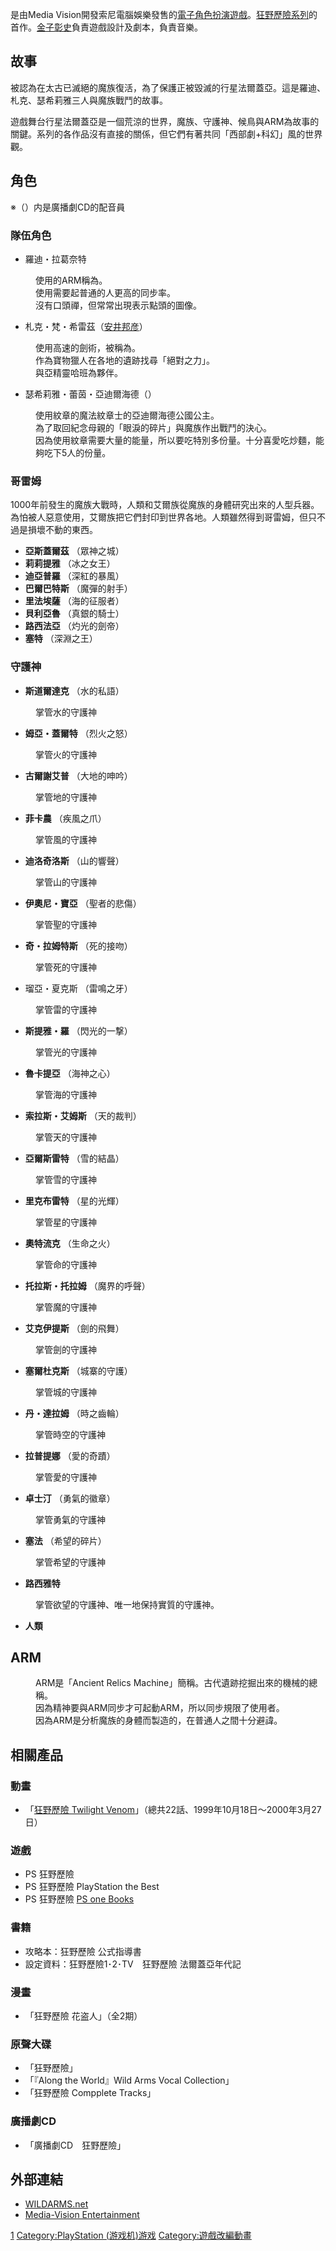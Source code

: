 {{noteTA
| G1=Games
| 1=zh-cn:荒野兵器; zh-hk:Wild Arms; zh-tw:狂野歷險;
}}
{{Infobox VG
| title = 狂野歷險
| english = Wild Arms
| genre = [[电子角色扮演游戏|角色扮演]]
| platform= [[PlayStation|PlayStation]]
| developer= [[Media-Vision_Entertainment|Media-Vision Entertainment]]
| publisher= [[索尼電腦娛樂|索尼電腦娛樂]]
| modes= 1人遊戲
| released={{vgrelease new|JP|1996年12月20日|NA|1997年4月30日|EU|1998年10月6日}}
}}

{{vgname|荒野兵器|ja=ワイルドアームズ|en=Wild Arms|cn=荒野兵器|hk=en|tw=狂野歷險}}是由Media Vision開發索尼電腦娛樂發售的[[電子角色扮演遊戲|電子角色扮演遊戲]]。[[狂野歷險系列|狂野歷險系列]]的首作。[[金子彰史|金子彰史]]負責遊戲設計及劇本，{{lang|ja|[[なるけみちこ|なるけみちこ]]}}負責音樂。

== 故事 ==

被認為在太古已滅絕的魔族復活，為了保護正被毀滅的行星法爾蓋亞。這是羅迪、札克、瑟希莉雅三人與魔族戰鬥的故事。

遊戲舞台行星法爾蓋亞是一個荒涼的世界，魔族、守護神、候鳥與ARM為故事的關鍵。系列的各作品沒有直接的關係，但它們有著共同「西部劇+科幻」風的世界觀。

== 角色 ==

※（）内是廣播劇CD的配音員

=== 隊伍角色 ===

* 羅迪・拉葛奈特
: 使用的ARM稱為{{lang|ja|ガンウォリアー}}。
: 使用{{lang|ja|ガンウォリアー}}需要起普通的人更高的同步率。
: 沒有口頭禪，但常常出現表示點頭的圖像。

* 札克・梵・希雷茲（[[安井邦彦|安井邦彦]]）
: 使用高速的劍術，被稱為{{lang|ja|ブレードスナッパー}}。
: 作為寶物獵人在各地的遺跡找尋「絕對之力」。
: 與亞精靈哈班為夥伴。

* 瑟希莉雅・蕾茵・亞迪爾海德（{{lang|ja|[[かかずゆみ|かかずゆみ]]}}）
: 使用紋章的魔法紋章士的亞迪爾海德公國公主。
: 為了取回紀念母親的「眼淚的碎片」與魔族作出戰鬥的決心。
: 因為使用紋章需要大量的能量，所以要吃特別多份量。十分喜愛吃炒麵，能夠吃下5人的份量。

=== 哥雷姆 ===

1000年前發生的魔族大戰時，人類和艾爾族從魔族的身體研究出來的人型兵器。
為怕被人惡意使用，艾爾族把它們封印到世界各地。人類雖然得到哥雷姆，但只不過是損壞不動的東西。

* '''亞斯蓋爾茲''' {{lang|ja|アースガルズ}}（眾神之城）
* '''莉莉提雅''' {{lang|ja|リリティア}}（冰之女王）
* '''迪亞普羅''' {{lang|ja|ディアブロ}}（深紅的暴風）
* '''巴爾巴特斯''' {{lang|ja|バルバトス}}（魔彈的射手）
* '''里法埃薩''' {{lang|ja|リヴァイアサン}}（海的征服者）
* '''貝利亞魯''' {{lang|ja|ベリアル}}（真銀的騎士）
* '''路西法亞''' {{lang|ja|ルシファア}}（灼光的劍帝）
* '''塞特''' {{lang|ja|セト}}（深淵之王）

=== 守護神 ===

* '''斯道爾達克''' {{lang|ja|シトゥルダーク}}（水的私語）
: 掌管水的守護神
* '''姆亞・蓋爾特''' {{lang|ja|ムア・ガルト}}（烈火之怒）
: 掌管火的守護神
* '''古爾謝艾普''' {{lang|ja|グルジエフ}}（大地的呻吟）
: 掌管地的守護神
* '''菲卡農''' {{lang|ja|フェンガロン}}（疾風之爪）
: 掌管風的守護神
* '''迪洛奇洛斯''' {{lang|ja|ディノギノス}}（山的響聲）
: 掌管山的守護神
* '''伊奧尼・寶亞''' {{lang|ja|イオニ・パウアー}}（聖者的悲傷）
: 掌管聖的守護神
* '''奇・拉姆特斯''' {{lang|ja|ギィ・ラムトス}}（死的接吻）
: 掌管死的守護神
* 瑠亞・夏克斯 {{lang|ja|ヌア・シャックス}}（雷鳴之牙）
: 掌管雷的守護神
* '''斯提雅・羅''' {{lang|ja|ステア・ロウ}}（閃光的一撃）
: 掌管光的守護神
* '''魯卡提亞''' {{lang|ja|ルカーディア}}（海神之心）
: 掌管海的守護神
* '''索拉斯・艾姆斯''' {{lang|ja|ソラス・エムス}}（天的裁判）
: 掌管天的守護神
* '''亞爾斯雷特''' {{lang|ja|アルスレート}}（雪的結晶）
: 掌管雪的守護神
* '''里克布雷特''' {{lang|ja|リグドブライト}}（星的光輝）
: 掌管星的守護神
* '''奧特流克''' {{lang|ja|オードリューク}}（生命之火）
: 掌管命的守護神
* '''托拉斯・托拉姆''' {{lang|ja|ドラス・ドラム}}（魔界的呼聲）
: 掌管魔的守護神
* '''艾克伊提斯''' {{lang|ja|エクイテス}}（劍的飛舞）
: 掌管劍的守護神
* '''塞爾杜克斯''' {{lang|ja|ゼルテュークス}}（城寨的守護）
: 掌管城的守護神
* '''丹・達拉姆''' {{lang|ja|ダン・ダイラム}}（時之齒輪）
: 掌管時空的守護神
* '''拉普提娜''' {{lang|ja|ラフティーナ}}（愛的奇蹟）
: 掌管愛的守護神
* '''卓士汀''' {{lang|ja|ジャスティーン}}（勇氣的徽章）
: 掌管勇氣的守護神
* '''塞法''' {{lang|ja|ゼファー}}（希望的碎片）
: 掌管希望的守護神
* '''路西雅特''' {{lang|ja|ルシエド}}
: 掌管欲望的守護神、唯一地保持實質的守護神。
* '''人類'''
:

== ARM ==

: ARM是「Ancient Relics Machine」簡稱。古代遺跡挖掘出來的機械的總稱。
: 因為精神要與ARM同步才可起動ARM，所以同步規限了使用者。
: 因為ARM是分析魔族的身體而製造的，在普通人之間十分避諱。

== 相關產品 ==

=== 動畫 ===

* 「[[狂野歷險_Twilight_Venom|狂野歷險 Twilight Venom]]」（總共22話、1999年10月18日～2000年3月27日）

=== 遊戲 ===

* PS 狂野歷險
* PS 狂野歷險 PlayStation the Best　
* PS 狂野歷險 [[PS_one_Books|PS one Books]]　

=== 書籍 ===

* 攻略本：狂野歷險 公式指導書
* 設定資料：狂野歷險1･2･TV　狂野歷險 法爾蓋亞年代記

=== 漫畫 ===

* 「狂野歷險 花盗人」（全2期）

=== 原聲大碟 ===

* 「狂野歷險」
* 「『Along the World』Wild Arms Vocal Collection」
* 「狂野歷險 Compplete Tracks」

=== 廣播劇CD ===

* 「廣播劇CD　狂野歷險」

== 外部連結 ==

* [http://www.wild-arms.net/wa_top.html WILDARMS.net] {{Wayback|url=http://www.wild-arms.net/wa_top.html |date=20110928082151 }}
* [http://www.media-vision.co.jp/ Media-Vision Entertainment] {{Wayback|url=http://www.media-vision.co.jp/ |date=20070107062231 }}

{{狂野歷險}}

{{DEFAULTSORT:Wild Arms}}
[[Category:狂野歷險系列|1]]
[[Category:PlayStation_(游戏机)游戏|Category:PlayStation (游戏机)游戏]]
[[Category:遊戲改編動畫|Category:遊戲改編動畫]]